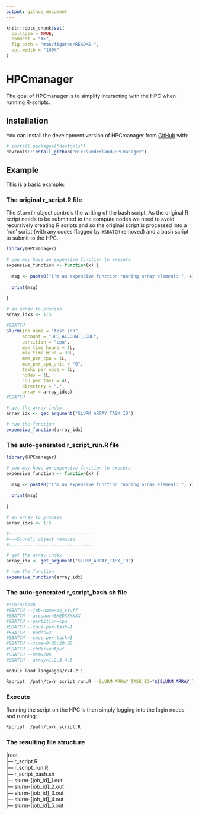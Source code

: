 ```yaml
---
output: github_document
---
```


<!-- README.md is generated from README.Rmd. Please edit that file -->

```r
knitr::opts_chunk$set(
  collapse = TRUE,
  comment = "#>",
  fig.path = "man/figures/README-",
  out.width = "100%"
)
```

# HPCmanager

The goal of HPCmanager is to simplify interacting with the HPC when running R-scripts. 

## Installation

You can install the development version of HPCmanager from [GitHub](https://github.com/) with:

``` r
# install.packages("devtools")
devtools::install_github("nicksunderland/HPCmanager")
```

## Example

This is a basic example:

### The original r_script.R file

The `Slurm()` object controls the writing of the bash script. As the original R script needs to be submitted to the compute nodes we need to avoid recursively creating R scripts and so the original script is processed into a 'run' script (with any codes flagged by `#SBATCH` removed) and a bash script to submit to the HPC.

```r
library(HPCmanager)

# you may have an expensive function to execute
expensive_function <- function(x) {
  
  msg <- paste0("I'm an expensive function running array element: ", x)
  
  print(msg)
  
}

# an array to process
array_idxs <- 1:5

#SBATCH
Slurm(job_name = "test_job",
      account = "HPC_ACCOUNT_CODE",
      partition = "cpu",
      max_time_hours = 1L,
      max_time_mins = 30L,
      mem_per_cpu = 1L,
      mem_per_cpu_unit = "G",
      tasks_per_node = 1L, 
      nodes = 1L, 
      cpu_per_task = 4L,
      directory = ".",
      array = array_idxs)
#SBATCH

# get the array index
array_idx <- get_argument("SLURM_ARRAY_TASK_ID")

# run the function 
expensive_function(array_idx)
```


### The auto-generated r_script_run.R file 
```r
library(HPCmanager)

# you may have an expensive function to execute
expensive_function <- function(x) {
  
  msg <- paste0("I'm an expensive function running array element: ", x)
  
  print(msg)
  
}

# an array to process
array_idxs <- 1:5

#--------------------------------
#-->Slurm() object removed
#--------------------------------

# get the array index
array_idx <- get_argument("SLURM_ARRAY_TASK_ID")

# run the function 
expensive_function(array_idx)
```

### The auto-generated r_script_bash.sh file 
```bash
#!/bin/bash
#SBATCH --job-name=do_stuff
#SBATCH --account=SMEDXXXXXX
#SBATCH --partition=cpu
#SBATCH --cpus-per-task=1
#SBATCH --nodes=2
#SBATCH --cpus-per-task=1
#SBATCH --time=0-00:20:00
#SBATCH --chdir=output
#SBATCH --mem=20G
#SBATCH --array=1,2,3,4,5

module load languages/r/4.2.1

Rscript  /path/to/r_script_run.R --SLURM_ARRAY_TASK_ID="${SLURM_ARRAY_TASK_ID}"
```

### Execute

Running the script on the HPC is then simply logging into the login nodes and running:
```bash
Rscript  /path/to/r_script.R
```

### The resulting file structure

|root  
|--- r_script.R  
|--- r_script_run.R  
|--- r_script_bash.sh  
|--- slurm-[job_id]_1.out  
|--- slurm-[job_id]_2.out  
|--- slurm-[job_id]_3.out  
|--- slurm-[job_id]_4.out  
|--- slurm-[job_id]_5.out  

